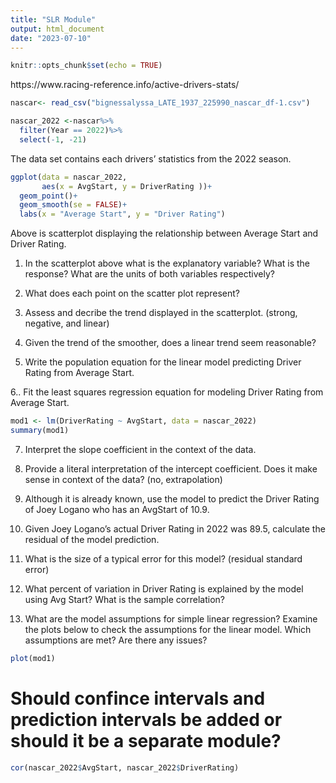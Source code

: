 ```yaml
---
title: "SLR Module"
output: html_document
date: "2023-07-10"
---
```


```r
knitr::opts_chunk$set(echo = TRUE)
```

https://www.racing-reference.info/active-drivers-stats/

```r
nascar<- read_csv("bignessalyssa_LATE_1937_225990_nascar_df-1.csv")

nascar_2022 <-nascar%>%
  filter(Year == 2022)%>%
  select(-1, -21)
```

The data set contains each drivers' statistics from the 2022 season. 

```r
ggplot(data = nascar_2022, 
       aes(x = AvgStart, y = DriverRating ))+
  geom_point()+
  geom_smooth(se = FALSE)+
  labs(x = "Average Start", y = "Driver Rating")
```

Above is scatterplot displaying the relationship between Average Start and Driver Rating. 


1. In the scatterplot above what is the explanatory variable? What is the response? What are the units of both variables respectively?

2. What does each point on the scatter plot represent?

3. Assess and decribe the trend displayed in the scatterplot. (strong, negative, and linear)

4. Given the trend of the smoother, does a linear trend seem reasonable?

5. Write the population equation for the linear model predicting Driver Rating from Average Start.

6.. Fit the least squares regression equation for modeling Driver Rating from Average Start.
```r
mod1 <- lm(DriverRating ~ AvgStart, data = nascar_2022)
summary(mod1)
```

7. Interpret the slope coefficient in the context of the data.

8. Provide a literal interpretation of the intercept coefficient. Does it make sense in context of the data? (no, extrapolation)

9. Although it is already known, use the model to predict the Driver Rating of Joey Logano who has an AvgStart of 10.9.

10. Given Joey Logano's actual Driver Rating in 2022 was 89.5, calculate the residual of the model prediction. 

11. What is the size of a typical error for this model? (residual standard error)

12. What percent of variation in Driver Rating is explained by the model using Avg Start? What is the sample correlation?

13. What are the model assumptions for simple linear regression? Examine the plots below to check the assumptions for the linear model. Which assumptions are met? Are there any issues?

```r
plot(mod1)
```


# Should confince intervals and prediction intervals be added or should it be a separate module?

```r
cor(nascar_2022$AvgStart, nascar_2022$DriverRating)
```

